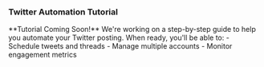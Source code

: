 ### Twitter Automation Tutorial

<Warning>
  **Tutorial Coming Soon!** We're working on a step-by-step guide to help you automate your Twitter posting.
</Warning>

<Card>
  When ready, you'll be able to:
  - Schedule tweets and threads
  - Manage multiple accounts
  - Monitor engagement metrics
</Card>
